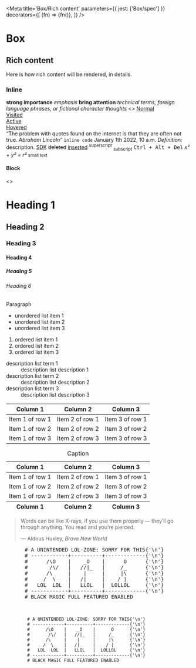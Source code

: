 

<Meta
  title='Box/Rich content'
  parameters={{ jest: ['Box/spec'] }}
  decorators={[
    (fn) => <Box fontFamily='sans' fontScale='p1' withRichContent>{fn()}</Box>,
  ]}
/>

# Box

## Rich content

Here is how rich content will be rendered, in details.

### Inline

<Canvas>
  <Story name='strong'>
    <strong>strong importance</strong>
  </Story>
</Canvas>

<Canvas>
  <Story name='em'>
    <em>emphasis</em>
  </Story>
</Canvas>

<Canvas>
  <Story name='b'>
    <b>bring attention</b>
  </Story>
</Canvas>

<Canvas>
  <Story name='i'>
    <i>technical terms, foreign language phrases, or fictional character thoughts</i>
  </Story>
</Canvas>

<Canvas>
  <Story name='a'>
    <>
      <a href='#'>Normal</a><br />
      <a href='#' className='is-visited'>Visited</a><br />
      <a href='#' className='is-active'>Active</a><br />
      <a href='#' className='is-hovered'>Hovered</a><br />
    </>
  </Story>
</Canvas>

<Canvas>
  <Story name='q and cite'>
    <q>The problem with quotes found on the internet is that they are often not true. <cite>Abraham Lincoln</cite></q>
  </Story>
</Canvas>

<Canvas>
  <Story name='code'>
    <code>inline code</code>
  </Story>
</Canvas>

<Canvas>
  <Story name='time'>
    <time dateTime='20220101 10:00'>January 1th 2022, 10 a.m.</time>
  </Story>
</Canvas>

<Canvas>
  <Story name='dfn'>
    <dfn>Definition:</dfn> description.
  </Story>
</Canvas>

<Canvas>
  <Story name='abbr'>
    <abbr title='Source Development Kit'>SDK</abbr>
  </Story>
</Canvas>

<Canvas>
  <Story name='del and ins'>
    <del>deleted</del> <ins>inserted</ins>
  </Story>
</Canvas>

<Canvas>
  <Story name='sup and sub'>
    <sup>superscript</sup> <sub>subscript</sub>
  </Story>
</Canvas>

<Canvas>
  <Story name='kbd'>
    <kbd>Ctrl + Alt + Del</kbd>
  </Story>
</Canvas>

<Canvas>
  <Story name='var'>
    <var>x² + y² = r²</var>
  </Story>
</Canvas>

<Canvas>
  <Story name='small'>
    <small>small text</small>
  </Story>
</Canvas>

#### Block

<Canvas>
  <Story name='hx'>
    <>
      <h1>Heading 1</h1>
      <h2>Heading 2</h2>
      <h3>Heading 3</h3>
      <h4>Heading 4</h4>
      <h5>Heading 5</h5>
      <h6>Heading 6</h6>
    </>
  </Story>
</Canvas>

<Canvas>
  <Story name='p'>
    <p>Paragraph</p>
  </Story>
</Canvas>

<Canvas>
  <Story name='ul'>
    <ul>
      <li>unordered list item 1</li>
      <li>unordered list item 2</li>
      <li>unordered list item 3</li>
    </ul>
  </Story>
</Canvas>

<Canvas>
  <Story name='ol'>
    <ol>
      <li>ordered list item 1</li>
      <li>ordered list item 2</li>
      <li>ordered list item 3</li>
    </ol>
  </Story>
</Canvas>

<Canvas>
  <Story name='dl'>
    <dl>
      <dt>description list term 1</dt>
      <dd>description list description 1</dd>
      <dt>description list term 2</dt>
      <dd>description list description 2</dd>
      <dt>description list term 3</dt>
      <dd>description list description 3</dd>
    </dl>
  </Story>
</Canvas>

<Canvas>
  <Story name='table (simple)'>
    <table>
      <thead>
        <tr>
          <th>Column 1</th>
          <th>Column 2</th>
          <th>Column 3</th>
        </tr>
      </thead>
      <tbody>
        <tr>
          <td>Item 1 of row 1</td>
          <td>Item 2 of row 1</td>
          <td>Item 3 of row 1</td>
        </tr>
        <tr>
          <td>Item 1 of row 2</td>
          <td>Item 2 of row 2</td>
          <td>Item 3 of row 2</td>
        </tr>
        <tr>
          <td>Item 1 of row 3</td>
          <td>Item 2 of row 3</td>
          <td>Item 3 of row 3</td>
        </tr>
      </tbody>
    </table>
  </Story>
</Canvas>

<Canvas>
  <Story name='table (complex)'>
    <table>
      <caption>Caption</caption>
      <thead>
        <tr>
          <th>Column 1</th>
          <th>Column 2</th>
          <th>Column 3</th>
        </tr>
      </thead>
      <tfoot>
        <tr>
          <th>Column 1</th>
          <th>Column 2</th>
          <th>Column 3</th>
        </tr>
      </tfoot>
      <tbody>
        <tr>
          <td>Item 1 of row 1</td>
          <td>Item 2 of row 1</td>
          <td>Item 3 of row 1</td>
        </tr>
        <tr>
          <td>Item 1 of row 2</td>
          <td>Item 2 of row 2</td>
          <td>Item 3 of row 2</td>
        </tr>
        <tr>
          <td>Item 1 of row 3</td>
          <td>Item 2 of row 3</td>
          <td>Item 3 of row 3</td>
        </tr>
      </tbody>
    </table>
  </Story>
</Canvas>

<Canvas>
  <Story name='blockquote and cite'>
    <blockquote>
      <p>
        Words can be like X-rays, if you use them properly — they’ll go through anything.
        You read and you’re pierced.
      </p>
      <footer>— Aldous Huxley, <cite>Brave New World</cite></footer>
    </blockquote>
  </Story>
</Canvas>

<Canvas>
  <Story name='pre'>
    <pre>
      # A UNINTENDED LOL-ZONE: SORRY FOR THIS{'\n'}
      # ------------+----------+-------------{'\n'}
      #      /\O    |    _O    |      O      {'\n'}
      #       /\/   |   //|_   |     /_      {'\n'}
      #      /\     |    |     |     |\      {'\n'}
      #     /  \    |   /|     |    / |      {'\n'}
      #   LOL  LOL  |   LLOL   |  LOLLOL     {'\n'}
      # ------------+----------+-------------{'\n'}
      # BLACK MAGIC FULL FEATURED ENABLED
    </pre>
  </Story>
</Canvas>

<Canvas>
  <Story name='pre with code'>
    <pre>
      <code>
        # A UNINTENDED LOL-ZONE: SORRY FOR THIS{'\n'}
        # ------------+----------+-------------{'\n'}
        #      /\O    |    _O    |      O      {'\n'}
        #       /\/   |   //|_   |     /_      {'\n'}
        #      /\     |    |     |     |\      {'\n'}
        #     /  \    |   /|     |    / |      {'\n'}
        #   LOL  LOL  |   LLOL   |  LOLLOL     {'\n'}
        # ------------+----------+-------------{'\n'}
        # BLACK MAGIC FULL FEATURED ENABLED
      </code>
    </pre>
  </Story>
</Canvas>
